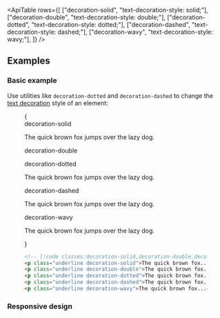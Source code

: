 

<ApiTable
  rows={[
    ["decoration-solid", "text-decoration-style: solid;"],
    ["decoration-double", "text-decoration-style: double;"],
    ["decoration-dotted", "text-decoration-style: dotted;"],
    ["decoration-dashed", "text-decoration-style: dashed;"],
    ["decoration-wavy", "text-decoration-style: wavy;"],
  ]}
/>

## Examples

### Basic example

Use utilities like `decoration-dotted` and `decoration-dashed` to change the [text decoration](/docs/text-decoration-line) style of an element:

<Figure>

<Example>
  {
    <div className="flex flex-col gap-8 text-gray-900 dark:text-gray-200">
      <div>
        <div className="mb-3 font-mono text-xs font-medium text-gray-500 dark:text-gray-400">decoration-solid</div>
        <p className="text-lg font-medium underline decoration-solid">The quick brown fox jumps over the lazy dog.</p>
      </div>
      <div>
        <div className="mb-3 font-mono text-xs font-medium text-gray-500 dark:text-gray-400">decoration-double</div>
        <p
          className="text-lg font-medium underline decoration-double"
          children="The quick brown fox jumps over the lazy dog."
        />
      </div>
      <div>
        <div className="mb-3 font-mono text-xs font-medium text-gray-500 dark:text-gray-400">decoration-dotted</div>
        <p className="text-lg font-medium underline decoration-dotted">The quick brown fox jumps over the lazy dog.</p>
      </div>
      <div>
        <div className="mb-3 font-mono text-xs font-medium text-gray-500 dark:text-gray-400">decoration-dashed</div>
        <p className="text-lg font-medium underline decoration-dashed">The quick brown fox jumps over the lazy dog.</p>
      </div>
      <div>
        <div className="mb-3 font-mono text-xs font-medium text-gray-500 dark:text-gray-400">decoration-wavy</div>
        <p className="text-lg font-medium underline decoration-wavy">The quick brown fox jumps over the lazy dog.</p>
      </div>
    </div>
  }
</Example>

```html
<!-- [!code classes:decoration-solid,decoration-double,decoration-dotted,decoration-dashed,decoration-wavy] -->
<p class="underline decoration-solid">The quick brown fox...</p>
<p class="underline decoration-double">The quick brown fox...</p>
<p class="underline decoration-dotted">The quick brown fox...</p>
<p class="underline decoration-dashed">The quick brown fox...</p>
<p class="underline decoration-wavy">The quick brown fox...</p>
```

</Figure>

### Responsive design

<ResponsiveDesign
  element="p"
  property="text-decoration-style"
  defaultClass="underline"
  featuredClass="decoration-dashed"
/>
